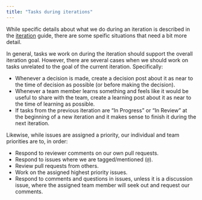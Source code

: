 ```yaml
---
title: "Tasks during iterations"
---
```


While specific details about what we do during an iteration is described
in the [iteration](iteration.qmd) guide, there are some speific
situations that need a bit more detail.

In general, tasks we work on during the iteration should support the
overall iteration goal. However, there are several cases when we should
work on tasks unrelated to the goal of the current iteration.
Specifically:

-   Whenever a decision is made, create a decision post about it as near
    to the time of decision as possible (or before making the decision).
-   Whenever a team member learns something and feels like it would be
    useful to share with the team, create a learning post about it as
    near to the time of learning as possible.
-   If tasks from the previous iteration are "In Progress" or "In
    Review" at the beginning of a new iteration and it makes sense to
    finish it during the next iteration.

Likewise, while issues are assigned a priority, our individual and team
priorities are to, in order:

-   Respond to reviewer comments on our own pull requests.
-   Respond to issues where we are tagged/mentioned (`@`).
-   Review pull requests from others.
-   Work on the assigned highest priority issues.
-   Respond to comments and questions in issues, unless it is a
    discussion issue, where the assigned team member will seek out and
    request our comments.
